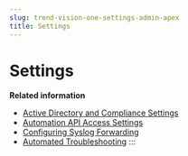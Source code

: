 ```yaml
---
slug: trend-vision-one-settings-admin-apex
title: Settings
---
```

# Settings

**Related information**

- [Active Directory and Compliance Settings](ad-compliance-settings.mdx)
- [Automation API Access Settings](automation-api-access-settings.md "Use the Automation API Access Settings screen to allow external applications to consume Trend Micro Apex Central Automation APIs.")
- [Configuring Syslog Forwarding](configure-syslog-forwarding-2.mdx)
- [Automated Troubleshooting](automated-troubleshooting.mdx)
:::
